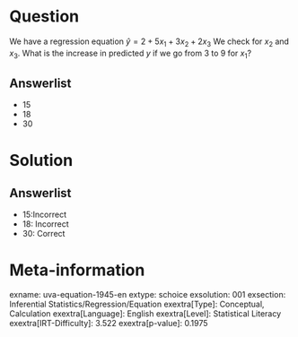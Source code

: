 Question
========

We have a regression equation $\hat{y} = 2 + 5x_{1} +
3x_{2} + 2x_{3}$ We check for *x*~2~ and *x*~3~. What is the increase in predicted *y* if we go from 3 to 9 for *x*~1~?

Answerlist
----------

* 15
* 18
* 30

Solution
========

Answerlist
----------

* 15:Incorrect
* 18: Incorrect
* 30: Correct

Meta-information
================
exname: uva-equation-1945-en
extype: schoice
exsolution: 001
exsection: Inferential Statistics/Regression/Equation
exextra[Type]: Conceptual, Calculation
exextra[Language]: English
exextra[Level]: Statistical Literacy
exextra[IRT-Difficulty]: 3.522
exextra[p-value]: 0.1975
